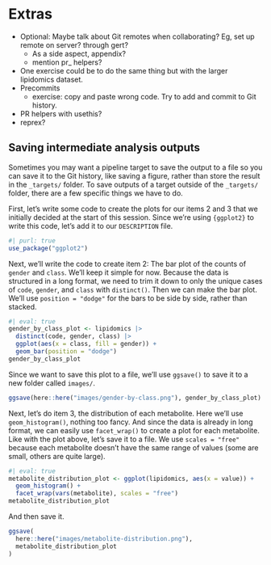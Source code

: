 # Extras

-   Optional: Maybe talk about Git remotes when collaborating? Eg, set
    up remote on server? through gert?
    -   As a side aspect, appendix?
    -   mention pr\_ helpers?
-   One exercise could be to do the same thing but with the larger
    lipidomics dataset.
-   Precommits
    -   exercise: copy and paste wrong code. Try to add and commit to
        Git history.
-   PR helpers with usethis?
-   reprex?

## Saving intermediate analysis outputs

Sometimes you may want a pipeline target to save the output to a file so
you can save it to the Git history, like saving a figure, rather than
store the result in the `_targets/` folder. To save outputs of a target
outside of the `_targets/` folder, there are a few specific things we
have to do.

First, let's write some code to create the plots for our items 2 and 3
that we initially decided at the start of this session. Since we're
using `{ggplot2}` to write this code, let's add it to our `DESCRIPTION`
file.

```r
#| purl: true
use_package("ggplot2")
```

Next, we'll write the code to create item 2: The bar plot of the counts
of `gender` and `class`. We'll keep it simple for now. Because the data
is structured in a long format, we need to trim it down to only the
unique cases of `code`, `gender`, and `class` with `distinct()`. Then we
can make the bar plot. We'll use `position = "dodge"` for the bars to be
side by side, rather than stacked.

```r
#| eval: true
gender_by_class_plot <- lipidomics |>
  distinct(code, gender, class) |>
  ggplot(aes(x = class, fill = gender)) +
  geom_bar(position = "dodge")
gender_by_class_plot
```

Since we want to save this plot to a file, we'll use `ggsave()` to save
it to a new folder called `images/`.

```r
ggsave(here::here("images/gender-by-class.png"), gender_by_class_plot)
```

Next, let's do item 3, the distribution of each metabolite. Here we'll
use `geom_histogram()`, nothing too fancy. And since the data is already
in long format, we can easily use `facet_wrap()` to create a plot for
each metabolite. Like with the plot above, let's save it to a file. We
use `scales = "free"` because each metabolite doesn't have the same
range of values (some are small, others are quite large).

```r
#| eval: true
metabolite_distribution_plot <- ggplot(lipidomics, aes(x = value)) +
  geom_histogram() +
  facet_wrap(vars(metabolite), scales = "free")
metabolite_distribution_plot
```

And then save it.

```r
ggsave(
  here::here("images/metabolite-distribution.png"),
  metabolite_distribution_plot
)
```
